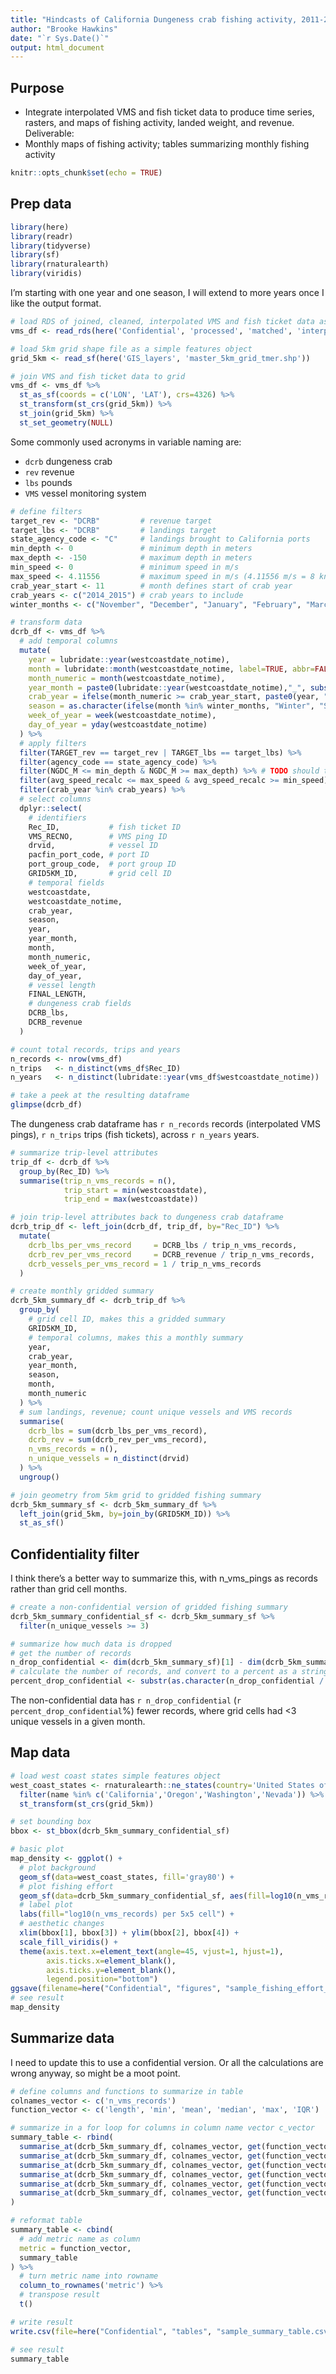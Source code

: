 ```yaml
---
title: "Hindcasts of California Dungeness crab fishing activity, 2011-2023"
author: "Brooke Hawkins"
date: "`r Sys.Date()`"
output: html_document
---
```


## Purpose
* Integrate interpolated VMS and fish ticket data to produce time series, rasters, and maps of fishing activity, landed weight, and revenue.
Deliverable:
* Monthly maps of fishing activity; tables summarizing monthly fishing activity

```r
knitr::opts_chunk$set(echo = TRUE)
```

## Prep data

```r
library(here)
library(readr)
library(tidyverse)
library(sf)
library(rnaturalearth)
library(viridis)
```

I'm starting with one year and one season, I will extend to more years once I like the output format.

```r
# load RDS of joined, cleaned, interpolated VMS and fish ticket data as a dataframe
vms_df <- read_rds(here('Confidential', 'processed', 'matched', 'interpolation', '2014_interpolated.rds'))

# load 5km grid shape file as a simple features object
grid_5km <- read_sf(here('GIS_layers', 'master_5km_grid_tmer.shp'))

# join VMS and fish ticket data to grid
vms_df <- vms_df %>%
  st_as_sf(coords = c('LON', 'LAT'), crs=4326) %>%
  st_transform(st_crs(grid_5km)) %>%
  st_join(grid_5km) %>%
  st_set_geometry(NULL)
```

Some commonly used acronyms in variable naming are:

* `dcrb` dungeness crab
* `rev` revenue
* `lbs` pounds
* `VMS` vessel monitoring system

```r
# define filters
target_rev <- "DCRB"         # revenue target
target_lbs <- "DCRB"         # landings target
state_agency_code <- "C"     # landings brought to California ports
min_depth <- 0               # minimum depth in meters
max_depth <- -150            # maximum depth in meters
min_speed <- 0               # minimum speed in m/s
max_speed <- 4.11556         # maximum speed in m/s (4.11556 m/s = 8 knots)
crab_year_start <- 11        # month defines start of crab year
crab_years <- c("2014_2015") # crab years to include
winter_months <- c("November", "December", "January", "February", "March") # determine Winter or Spring-Summer season

# transform data
dcrb_df <- vms_df %>%
  # add temporal columns
  mutate(
    year = lubridate::year(westcoastdate_notime),
    month = lubridate::month(westcoastdate_notime, label=TRUE, abbr=FALSE),
    month_numeric = month(westcoastdate_notime),
    year_month = paste0(lubridate::year(westcoastdate_notime),"_", substr(lubridate::ymd(westcoastdate_notime), 6, 7)),
    crab_year = ifelse(month_numeric >= crab_year_start, paste0(year, "_", 1+year), paste0(year-1, "_", year)),
    season = as.character(ifelse(month %in% winter_months, "Winter", "Spring-Summer")),
    week_of_year = week(westcoastdate_notime),
    day_of_year = yday(westcoastdate_notime)
  ) %>%
  # apply filters
  filter(TARGET_rev == target_rev | TARGET_lbs == target_lbs) %>%
  filter(agency_code == state_agency_code) %>%
  filter(NGDC_M <= min_depth & NGDC_M >= max_depth) %>% # TODO should this be for WM_NGDC_M instead?
  filter(avg_speed_recalc <= max_speed & avg_speed_recalc >= min_speed) %>% 
  filter(crab_year %in% crab_years) %>%
  # select columns
  dplyr::select(
    # identifiers
    Rec_ID,           # fish ticket ID
    VMS_RECNO,        # VMS ping ID
    drvid,            # vessel ID
    pacfin_port_code, # port ID
    port_group_code,  # port group ID
    GRID5KM_ID,       # grid cell ID
    # temporal fields
    westcoastdate,
    westcoastdate_notime,
    crab_year, 
    season,
    year,
    year_month,
    month, 
    month_numeric,
    week_of_year,
    day_of_year,
    # vessel length
    FINAL_LENGTH,
    # dungeness crab fields
    DCRB_lbs,
    DCRB_revenue
  )

# count total records, trips and years
n_records <- nrow(vms_df)
n_trips   <- n_distinct(vms_df$Rec_ID)
n_years   <- n_distinct(lubridate::year(vms_df$westcoastdate_notime))

# take a peek at the resulting dataframe
glimpse(dcrb_df)
```

The dungeness crab dataframe has `r n_records` records (interpolated VMS pings), `r n_trips` trips (fish tickets), across `r n_years` years.

```r
# summarize trip-level attributes
trip_df <- dcrb_df %>%
  group_by(Rec_ID) %>%
  summarise(trip_n_vms_records = n(),
            trip_start = min(westcoastdate),
            trip_end = max(westcoastdate))

# join trip-level attributes back to dungeness crab dataframe
dcrb_trip_df <- left_join(dcrb_df, trip_df, by="Rec_ID") %>%
  mutate(
    dcrb_lbs_per_vms_record     = DCRB_lbs / trip_n_vms_records,
    dcrb_rev_per_vms_record     = DCRB_revenue / trip_n_vms_records,
    dcrb_vessels_per_vms_record = 1 / trip_n_vms_records
  )

# create monthly gridded summary
dcrb_5km_summary_df <- dcrb_trip_df %>%
  group_by(
    # grid cell ID, makes this a gridded summary
    GRID5KM_ID,
    # temporal columns, makes this a monthly summary
    year,
    crab_year,
    year_month,
    season,
    month,
    month_numeric
  ) %>%
  # sum landings, revenue; count unique vessels and VMS records
  summarise(
    dcrb_lbs = sum(dcrb_lbs_per_vms_record),
    dcrb_rev = sum(dcrb_rev_per_vms_record),
    n_vms_records = n(),
    n_unique_vessels = n_distinct(drvid)
  ) %>% 
  ungroup()

# join geometry from 5km grid to gridded fishing summary
dcrb_5km_summary_sf <- dcrb_5km_summary_df %>%
  left_join(grid_5km, by=join_by(GRID5KM_ID)) %>%
  st_as_sf()
```

## Confidentiality filter

I think there's a better way to summarize this, with n_vms_pings as records rather than grid cell months.

```r
# create a non-confidential version of gridded fishing summary
dcrb_5km_summary_confidential_sf <- dcrb_5km_summary_sf %>%
  filter(n_unique_vessels >= 3)

# summarize how much data is dropped
# get the number of records
n_drop_confidential <- dim(dcrb_5km_summary_sf)[1] - dim(dcrb_5km_summary_confidential_sf)[1]
# calculate the number of records, and convert to a percent as a string
percent_drop_confidential <- substr(as.character(n_drop_confidential / dim(dcrb_5km_summary_sf)[1] * 100), 1, 5)
```

The non-confidential data has `r n_drop_confidential` (`r percent_drop_confidential`%) fewer records, where grid cells had <3 unique vessels in a given month.

## Map data

```r
# load west coast states simple features object
west_coast_states <- rnaturalearth::ne_states(country='United States of America', returnclass='sf') %>% 
  filter(name %in% c('California','Oregon','Washington','Nevada')) %>% 
  st_transform(st_crs(grid_5km))

# set bounding box 
bbox <- st_bbox(dcrb_5km_summary_confidential_sf)

# basic plot
map_density <- ggplot() +
  # plot background
  geom_sf(data=west_coast_states, fill='gray80') +
  # plot fishing effort
  geom_sf(data=dcrb_5km_summary_confidential_sf, aes(fill=log10(n_vms_records))) +
  # label plot
  labs(fill="log10(n_vms_records) per 5x5 cell") +
  # aesthetic changes
  xlim(bbox[1], bbox[3]) + ylim(bbox[2], bbox[4]) +
  scale_fill_viridis() +
  theme(axis.text.x=element_text(angle=45, vjust=1, hjust=1),
        axis.ticks.x=element_blank(),
        axis.ticks.y=element_blank(),
        legend.position="bottom")
ggsave(filename=here("Confidential", "figures", "sample_fishing_effort_map.png"))
# see result
map_density
```

## Summarize data

I need to update this to use a confidential version. Or all the calculations are wrong anyway, so might be a moot point.

```r
# define columns and functions to summarize in table
colnames_vector <- c('n_vms_records')
function_vector <- c('length', 'min', 'mean', 'median', 'max', 'IQR')

# summarize in a for loop for columns in column name vector c_vector
summary_table <- rbind(
  summarise_at(dcrb_5km_summary_df, colnames_vector, get(function_vector[1])),
  summarise_at(dcrb_5km_summary_df, colnames_vector, get(function_vector[2])),
  summarise_at(dcrb_5km_summary_df, colnames_vector, get(function_vector[3])),
  summarise_at(dcrb_5km_summary_df, colnames_vector, get(function_vector[4])),
  summarise_at(dcrb_5km_summary_df, colnames_vector, get(function_vector[5])),
  summarise_at(dcrb_5km_summary_df, colnames_vector, get(function_vector[6]))
)

# reformat table
summary_table <- cbind(
  # add metric name as column
  metric = function_vector,
  summary_table
) %>% 
  # turn metric name into rowname
  column_to_rownames('metric') %>%
  # transpose result
  t()

# write result
write.csv(file=here("Confidential", "tables", "sample_summary_table.csv"), x=summary_table)

# see result
summary_table
```


